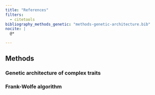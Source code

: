 ```yaml
---
title: "References"
filters:
  - citetools
bibliography_methods_genetic: "methods-genetic-architecture.bib"
nocite: |
  @*

---
```


## Methods

### Genetic architecture of complex traits

::: {#refs_methods_genetic}
:::

### Frank-Wolfe algorithm
